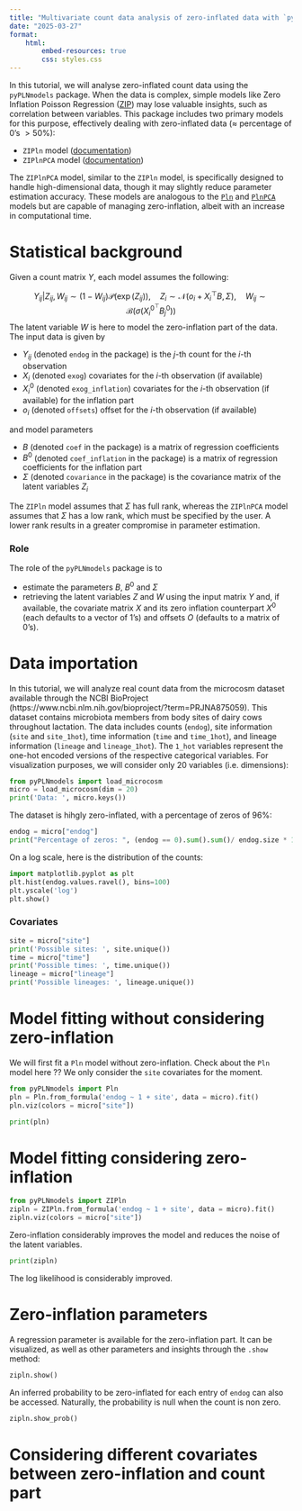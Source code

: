 ```yaml
---
title: "Multivariate count data analysis of zero-inflated data with `pyPLNmodels`"
date: "2025-03-27"
format:
    html:
        embed-resources: true
        css: styles.css
---
```


In this tutorial, we will analyse zero-inflated count data using the
`pyPLNmodels` package.
When the data is complex, simple models like Zero Inflation Poisson Regression
([ZIP](https://www.statsmodels.org/stable/generated/statsmodels.discrete.count_model.ZeroInflatedPoisson.html))
may lose valuable insights, such as correlation between variables.
This package includes two primary models for this purpose, effectively dealing
with zero-inflated data ($\approx$ percentage of 0's $>50\%$):

* `ZIPln` model ([documentation](https://pln-team.github.io/pyPLNmodels/zipln.html))
* `ZIPlnPCA` model ([documentation](https://pln-team.github.io/pyPLNmodels/ziplnpca.html))



The `ZIPlnPCA` model, similar to the `ZIPln` model, is specifically designed to
handle high-dimensional data, though it may slightly reduce parameter
estimation accuracy. These models are analogous to the
[`Pln`](https://pln-team.github.io/pyPLNmodels/pln.html) and
[`PlnPCA`](https://pln-team.github.io/pyPLNmodels/plnpca.html) models but are
capable of managing zero-inflation, albeit with an increase in computational time.

# Statistical background

Given a count matrix $Y$, each model assumes the following:

$$ Y_{ij}| Z_{ij}, W_{ij} \sim   (1 -W_{ij})\mathcal P(\exp(Z_{ij})), \quad Z_{i}\sim \mathcal N(o_i + X_i^{\top} B, \Sigma), \quad W_{ij} \sim \mathcal B(\sigma(X_i^{0^{\top}} B^0_j))$$
The latent variable $W$ is here to model the zero-inflation part of the data.
The input data is given by

* $Y_{ij}$ (denoted `endog` in the package) is the $j$-th count for the $i$-th observation
* $X_i$ (denoted `exog`) covariates for the $i$-th observation (if available)
* $X^0_i$ (denoted `exog_inflation`) covariates for the $i$-th observation (if available) for the inflation part
* $o_i$ (denoted `offsets`) offset for the $i$-th observation (if available)

and model parameters

* $B$ (denoted `coef` in the package) is a matrix of regression coefficients
* $B^0$ (denoted `coef_inflation` in the package) is a matrix of regression coefficients for the inflation part
* $\Sigma$ (denoted `covariance` in the package) is the covariance matrix of the latent variables $Z_i$




The `ZIPln` model assumes that $\Sigma$ has full rank, whereas the `ZIPlnPCA` model
assumes that $\Sigma$ has a low rank, which must be specified by the user. A
lower rank results in a greater compromise in parameter estimation.


### Role

The role of the `pyPLNmodels` package is to

* estimate the parameters $B$, $B^0$ and
$\Sigma$
* retrieving the latent variables $Z$ and $W$ using the input matrix $Y$ and,
  if available, the covariate matrix $X$ and its zero inflation counterpart
  $X^0$ (each defaults to a vector of 1's) and offsets $O$ (defaults to a
  matrix of 0's).

# Data importation

In this tutorial, we will analyze real count data from the microcosm
dataset available through the NCBI BioProject
(https://www.ncbi.nlm.nih.gov/bioproject/?term=PRJNA875059). This
dataset contains microbiota members from body sites of dairy cows
throughout lactation. The data includes counts (`endog`), site
information (`site` and `site_1hot`), time information (`time` and
`time_1hot`), and lineage information (`lineage` and
`lineage_1hot`). The `1_hot` variables represent the one-hot encoded versions
of the respective categorical variables.
 For visualization purposes, we will consider only
20 variables (i.e. dimensions):

```python
from pyPLNmodels import load_microcosm
micro = load_microcosm(dim = 20)
print('Data: ', micro.keys())
```

The dataset is hihgly zero-inflated, with a percentage of zeros of $96\%$:
```python
endog = micro["endog"]
print("Percentage of zeros: ", (endog == 0).sum().sum()/ endog.size * 100, "%")
```

On a log scale, here is the distribution of the counts:
```python
import matplotlib.pyplot as plt
plt.hist(endog.values.ravel(), bins=100)
plt.yscale('log')
plt.show()
```
### Covariates
```python
site = micro["site"]
print('Possible sites: ', site.unique())
time = micro["time"]
print('Possible times: ', time.unique())
lineage = micro["lineage"]
print('Possible lineages: ', lineage.unique())
```

# Model fitting without considering zero-inflation

We will first fit a `Pln` model without zero-inflation. Check about the `Pln` model here ??
We only consider the `site` covariates for the moment.

```python
from pyPLNmodels import Pln
pln = Pln.from_formula('endog ~ 1 + site', data = micro).fit()
pln.viz(colors = micro["site"])
```

```python
print(pln)
```

# Model fitting considering zero-inflation

```python
from pyPLNmodels import ZIPln
zipln = ZIPln.from_formula('endog ~ 1 + site', data = micro).fit()
zipln.viz(colors = micro["site"])
```

Zero-inflation considerably improves the model and reduces the noise of the
latent variables.

```python
print(zipln)
```
The log likelihood is considerably improved.


# Zero-inflation parameters

A regression parameter is available for the zero-inflation part. It can be visualized, as well as other parameters and insights through the `.show` method:

```python
zipln.show()
```
An inferred probability to be zero-inflated for each entry of `endog` can also be accessed. Naturally, the probability is null
when the count is non zero.

```python
zipln.show_prob()
```

# Considering different covariates between zero-inflation and count part
